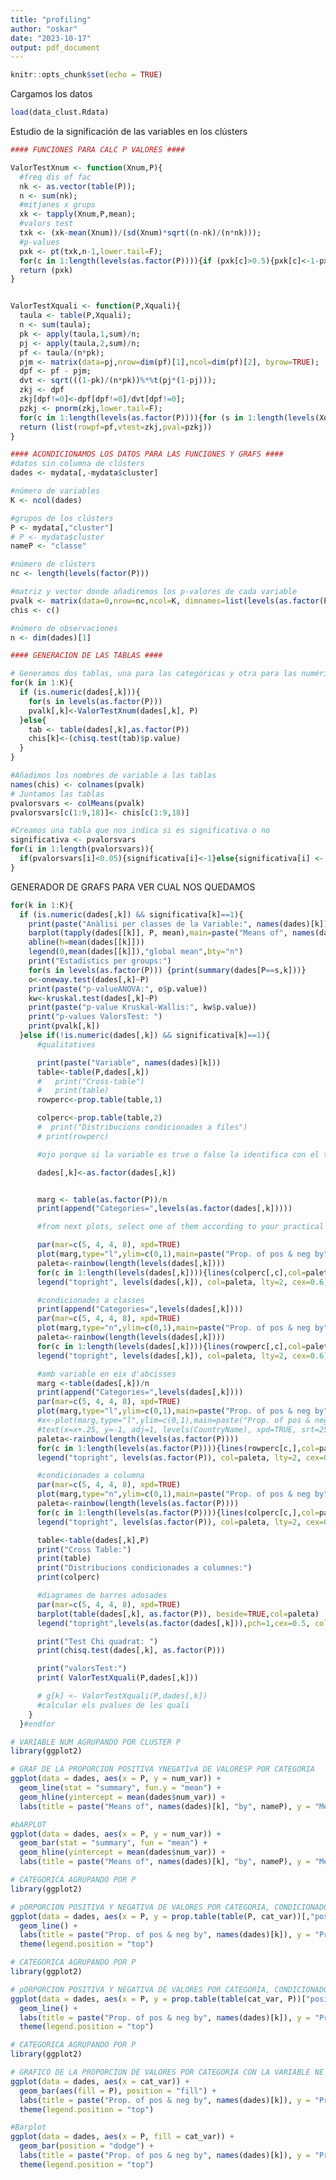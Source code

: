 ```yaml
---
title: "profiling"
author: "oskar"
date: "2023-10-17"
output: pdf_document
---
```


```r
knitr::opts_chunk$set(echo = TRUE)
```


Cargamos los datos
```r
load(data_clust.Rdata)
```

Estudio de la significación de las variables en los clústers
```r

#### FUNCIONES PARA CALC P VALORES ####

ValorTestXnum <- function(Xnum,P){
  #freq dis of fac
  nk <- as.vector(table(P));
  n <- sum(nk);
  #mitjanes x grups
  xk <- tapply(Xnum,P,mean);
  #valors test
  txk <- (xk-mean(Xnum))/(sd(Xnum)*sqrt((n-nk)/(n*nk)));
  #p-values
  pxk <- pt(txk,n-1,lower.tail=F);
  for(c in 1:length(levels(as.factor(P)))){if (pxk[c]>0.5){pxk[c]<-1-pxk[c]}}
  return (pxk)
}


ValorTestXquali <- function(P,Xquali){
  taula <- table(P,Xquali);
  n <- sum(taula);
  pk <- apply(taula,1,sum)/n;
  pj <- apply(taula,2,sum)/n;
  pf <- taula/(n*pk);
  pjm <- matrix(data=pj,nrow=dim(pf)[1],ncol=dim(pf)[2], byrow=TRUE);
  dpf <- pf - pjm;
  dvt <- sqrt(((1-pk)/(n*pk))%*%t(pj*(1-pj)));
  zkj <- dpf
  zkj[dpf!=0]<-dpf[dpf!=0]/dvt[dpf!=0];
  pzkj <- pnorm(zkj,lower.tail=F);
  for(c in 1:length(levels(as.factor(P)))){for (s in 1:length(levels(Xquali))){if (pzkj[c,s]> 0.5){pzkj[c,s]<-1- pzkj[c,s]}}}
  return (list(rowpf=pf,vtest=zkj,pval=pzkj))
}
```
```r
#### ACONDICIONAMOS LOS DATOS PARA LAS FUNCIONES Y GRAFS ####
#datos sin columna de clústers
dades <- mydata[,-mydata$cluster]

#número de variables
K <- ncol(dades)

#grupos de los clústers
P <- mydata[,"cluster"]
# P <- mydata$cluster
nameP <- "classe"

#número de clústers
nc <- length(levels(factor(P)))

#matriz y vector donde añadiremos los p-valores de cada variable
pvalk <- matrix(data=0,nrow=nc,ncol=K, dimnames=list(levels(as.factor(P)),names(dades)))
chis <- c()

#número de observaciones
n <- dim(dades)[1]
```
```r

#### GENERACION DE LAS TABLAS ####

# Generamos dos tablas, una para las categóricas y otra para las numéricas
for(k in 1:K){
  if (is.numeric(dades[,k])){
    for(s in levels(as.factor(P)))
    pvalk[,k]<-ValorTestXnum(dades[,k], P)
  }else{
    tab <- table(dades[,k],as.factor(P))
    chis[k]<-(chisq.test(tab)$p.value)
  }
}

#Añadimos los nombres de variable a las tablas
names(chis) <- colnames(pvalk)
# Juntamos las tablas
pvalorsvars <- colMeans(pvalk)
pvalorsvars[c(1:9,18)]<- chis[c(1:9,18)]

#Creamos una tabla que nos indica si es significativa o no
significativa <- pvalorsvars
for(i in 1:length(pvalorsvars)){
  if(pvalorsvars[i]<0.05){significativa[i]<-1}else{significativa[i] <- 0}
}
```

GENERADOR DE GRAFS PARA VER CUAL NOS QUEDAMOS
```r
for(k in 1:K){
  if (is.numeric(dades[,k]) && significativa[k]==1){
    print(paste("Anàlisi per classes de la Variable:", names(dades)[k]))
    barplot(tapply(dades[[k]], P, mean),main=paste("Means of", names(dades)[k], "by", nameP ))
    abline(h=mean(dades[[k]]))
    legend(0,mean(dades[[k]]),"global mean",bty="n")
    print("Estadístics per groups:")
    for(s in levels(as.factor(P))) {print(summary(dades[P==s,k]))}
    o<-oneway.test(dades[,k]~P)
    print(paste("p-valueANOVA:", o$p.value))
    kw<-kruskal.test(dades[,k]~P)
    print(paste("p-value Kruskal-Wallis:", kw$p.value))
    print("p-values ValorsTest: ")
    print(pvalk[,k])
  }else if(!is.numeric(dades[,k]) && significativa[k]==1){
      #qualitatives

      print(paste("Variable", names(dades)[k]))
      table<-table(P,dades[,k])
      #   print("Cross-table")
      #   print(table)
      rowperc<-prop.table(table,1)

      colperc<-prop.table(table,2)
      #  print("Distribucions condicionades a files")
      # print(rowperc)

      #ojo porque si la variable es true o false la identifica con el tipo Logical i

      dades[,k]<-as.factor(dades[,k])


      marg <- table(as.factor(P))/n
      print(append("Categories=",levels(as.factor(dades[,k]))))

      #from next plots, select one of them according to your practical case

      par(mar=c(5, 4, 4, 8), xpd=TRUE)
      plot(marg,type="l",ylim=c(0,1),main=paste("Prop. of pos & neg by",names(dades)[k]))
      paleta<-rainbow(length(levels(dades[,k])))
      for(c in 1:length(levels(dades[,k]))){lines(colperc[,c],col=paleta[c]) }
      legend("topright", levels(dades[,k]), col=paleta, lty=2, cex=0.6)

      #condicionades a classes
      print(append("Categories=",levels(dades[,k])))
      par(mar=c(5, 4, 4, 8), xpd=TRUE)
      plot(marg,type="n",ylim=c(0,1),main=paste("Prop. of pos & neg by",names(dades)[k]))
      paleta<-rainbow(length(levels(dades[,k])))
      for(c in 1:length(levels(dades[,k]))){lines(rowperc[,c],col=paleta[c]) }
      legend("topright", levels(dades[,k]), col=paleta, lty=2, cex=0.6)

      #amb variable en eix d'abcisses
      marg <-table(dades[,k])/n
      print(append("Categories=",levels(dades[,k])))
      par(mar=c(5, 4, 4, 8), xpd=TRUE)
      plot(marg,type="l",ylim=c(0,1),main=paste("Prop. of pos & neg by",names(dades)[k]), las=3)
      #x<-plot(marg,type="l",ylim=c(0,1),main=paste("Prop. of pos & neg by",names(dades)[k]), xaxt="n")
      #text(x=x+.25, y=-1, adj=1, levels(CountryName), xpd=TRUE, srt=25, cex=0.7)
      paleta<-rainbow(length(levels(as.factor(P))))
      for(c in 1:length(levels(as.factor(P)))){lines(rowperc[c,],col=paleta[c]) }
      legend("topright", levels(as.factor(P)), col=paleta, lty=2, cex=0.6)

      #condicionades a columna
      par(mar=c(5, 4, 4, 8), xpd=TRUE)
      plot(marg,type="n",ylim=c(0,1),main=paste("Prop. of pos & neg by",names(dades)[k]), las=3)
      paleta<-rainbow(length(levels(as.factor(P))))
      for(c in 1:length(levels(as.factor(P)))){lines(colperc[c,],col=paleta[c]) }
      legend("topright", levels(as.factor(P)), col=paleta, lty=2, cex=0.6)

      table<-table(dades[,k],P)
      print("Cross Table:")
      print(table)
      print("Distribucions condicionades a columnes:")
      print(colperc)

      #diagrames de barres adosades
      par(mar=c(5, 4, 4, 8), xpd=TRUE)
      barplot(table(dades[,k], as.factor(P)), beside=TRUE,col=paleta)
      legend("topright",levels(as.factor(dades[,k])),pch=1,cex=0.5, col=paleta)

      print("Test Chi quadrat: ")
      print(chisq.test(dades[,k], as.factor(P)))

      print("valorsTest:")
      print( ValorTestXquali(P,dades[,k]))

      # g[k] <- ValorTestXquali(P,dades[,k])
      #calcular els pvalues de les quali
    }
  }#endfor
```

```r
# VARIABLE NUM AGRUPANDO POR CLUSTER P
library(ggplot2)

# GRAF DE LA PROPORCION POSITIVA YNEGATIvA DE VALORESP POR CATEGORIA
ggplot(data = dades, aes(x = P, y = num_var)) +
  geom_line(stat = "summary", fun.y = "mean") +
  geom_hline(yintercept = mean(dades$num_var)) +
  labs(title = paste("Means of", names(dades)[k], "by", nameP), y = "Mean")

#bARPLOT
ggplot(data = dades, aes(x = P, y = num_var)) +
  geom_bar(stat = "summary", fun = "mean") +
  geom_hline(yintercept = mean(dades$num_var)) +
  labs(title = paste("Means of", names(dades)[k], "by", nameP), y = "Mean")

```

```r
# CATEGORICA AGRUPANDO POR P
library(ggplot2)

# pORPORCION POSITIVA Y NEGATIVA DE VALORES POR CATEGORIA, CONDICIONADO EN LAS FILAS
ggplot(data = dades, aes(x = P, y = prop.table(table(P, cat_var))[,"positive"])) +
  geom_line() +
  labs(title = paste("Prop. of pos & neg by", names(dades)[k]), y = "Proportion") +
  theme(legend.position = "top")

```

```r
# CATEGORICA AGRUPANDO POR P
library(ggplot2)

# pORPORCION POSITIVA Y NEGATIVA DE VALORES POR CATEGORIA, CONDICIONADO EN LAS COLUMNAS
ggplot(data = dades, aes(x = P, y = prop.table(table(cat_var, P))["positive",])) +
  geom_line() +
  labs(title = paste("Prop. of pos & neg by", names(dades)[k]), y = "Proportion") +
  theme(legend.position = "top")

```

```r
# CATEGORICA AGRUPANDO POR P
library(ggplot2)

# GRAFICO DE LA PROPORCION DE VALORES POR CATEGORIA CON LA VARIABLE NE EL EJE X
ggplot(data = dades, aes(x = cat_var)) +
  geom_bar(aes(fill = P), position = "fill") +
  labs(title = paste("Prop. of pos & neg by", names(dades)[k]), y = "Proportion", x = "Categories") +
  theme(legend.position = "top")

#Barplot
ggplot(data = dades, aes(x = P, fill = cat_var)) +
  geom_bar(position = "dodge") +
  labs(title = paste("Prop. of pos & neg by", names(dades)[k]), y = "Proportion") +
  theme(legend.position = "top")

```


